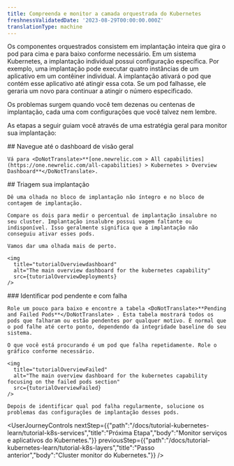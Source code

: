 ```yaml
---
title: Compreenda e monitor a camada orquestrada do Kubernetes
freshnessValidatedDate: '2023-08-29T00:00:00.000Z'
translationType: machine
---
```





Os componentes orquestrados consistem em implantação inteira que gira o pod para cima e para baixo conforme necessário. Em um sistema Kubernetes, a implantação individual possui configuração específica. Por exemplo, uma implantação pode executar quatro instâncias de um aplicativo em um contêiner individual. A implantação ativará o pod que contém esse aplicativo até atingir essa cota. Se um pod falhasse, ele geraria um novo para continuar a atingir o número especificado.

Os problemas surgem quando você tem dezenas ou centenas de implantação, cada uma com configurações que você talvez nem lembre.

As etapas a seguir guiam você através de uma estratégia geral para monitor sua implantação:

<Steps>
  <Step>
    ## Navegue até o dashboard de visão geral

    Vá para <DoNotTranslate>**[one.newrelic.com > All capabilities](https://one.newrelic.com/all-capabilities) > Kubernetes > Overview Dashboard**</DoNotTranslate>.  

  </Step>

  <Step>
    ## Triagem sua implantação

    Dê uma olhada no bloco de implantação não íntegro e no bloco de contagem de implantação.

    Compare os dois para medir o percentual de implantação insalubre no seu cluster. Implantação insalubre possui vagem faltante ou indisponível. Isso geralmente significa que a implantação não conseguiu ativar esses pods.

    Vamos dar uma olhada mais de perto.

    <img
      title="tutorialOverviewdashboard"
      alt="The main overview dashboard for the kubernetes capability"
      src={tutorialOverviewDeployments}
    />
  </Step>

  <Step>
    ### Identificar pod pendente e com falha

    Role um pouco para baixo e encontre a tabela <DoNotTranslate>**Pending and Failed Pods**</DoNotTranslate> . Esta tabela mostrará todos os pods que falharam ou estão pendentes por qualquer motivo. É normal que o pod falhe até certo ponto, dependendo da integridade baseline do seu sistema.

    O que você está procurando é um pod que falha repetidamente. Role o gráfico conforme necessário.

    <img
      title="tutorialOverviewFailed"
      alt="The main overview dashboard for the kubernetes capability focusing on the failed pods section"
      src={tutorialOverviewFailed}
    />

    Depois de identificar qual pod falha regularmente, solucione os problemas das configurações de implantação desses pods.
  </Step>
</Steps>

<UserJourneyControls
  nextStep={{"path":"/docs/tutorial-kubernetes-learn/tutorial-k8s-services","title":"Próxima Etapa","body":"Monitor serviços e aplicativos do Kubernetes."}}
  previousStep={{"path":"/docs/tutorial-kubernetes-learn/tutorial-k8s-layers","title":"Passo anterior","body":"Cluster monitor do Kubernetes."}}
/>